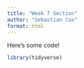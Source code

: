 ```yaml
---
title: "Week 7 Section"
author: "Sebastian Cox"
format: html
---
```


Here's some code!
```r
library(tidyverse)
```

